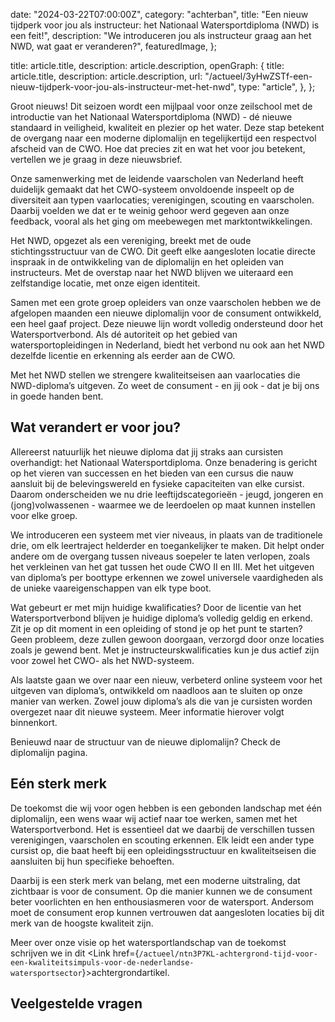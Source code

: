 
  date: "2024-03-22T07:00:00Z",
  category: "achterban",
  title:
    "Een nieuw tijdperk voor jou als instructeur: het Nationaal Watersportdiploma (NWD) is een feit!",
  description:
    "We introduceren jou als instructeur graag aan het NWD, wat gaat er veranderen?",
  featuredImage,
};

  title: article.title,
  description: article.description,
  openGraph: {
    title: article.title,
    description: article.description,
    url: "/actueel/3yHwZSTf-een-nieuw-tijdperk-voor-jou-als-instructeur-met-het-nwd",
    type: "article",
  },
};


Groot nieuws! Dit seizoen wordt een mijlpaal voor onze zeilschool met de
introductie van het Nationaal Watersportdiploma (NWD) - dé nieuwe standaard in
veiligheid, kwaliteit en plezier op het water. Deze stap betekent de overgang
naar een moderne diplomalijn en tegelijkertijd een respectvol afscheid van de
CWO. Hoe dat precies zit en wat het voor jou betekent, vertellen we je graag in
deze nieuwsbrief.

Onze samenwerking met de leidende vaarscholen van Nederland heeft duidelijk
gemaakt dat het CWO-systeem onvoldoende inspeelt op de diversiteit aan typen
vaarlocaties; verenigingen, scouting en vaarscholen. Daarbij voelden we dat er
te weinig gehoor werd gegeven aan onze feedback, vooral als het ging om
meebewegen met marktontwikkelingen.

Het NWD, opgezet als een vereniging, breekt met de oude stichtingsstructuur van
de CWO. Dit geeft elke aangesloten locatie directe inspraak in de ontwikkeling
van de diplomalijn en het opleiden van instructeurs. Met de overstap naar het
NWD blijven we uiteraard een zelfstandige locatie, met onze eigen identiteit.

Samen met een grote groep opleiders van onze vaarscholen hebben we de afgelopen
maanden een nieuwe diplomalijn voor de consument ontwikkeld, een heel gaaf
project. Deze nieuwe lijn wordt volledig ondersteund door het Watersportverbond.
Als dé autoriteit op het gebied van watersportopleidingen in Nederland, biedt
het verbond nu ook aan het NWD dezelfde licentie en erkenning als eerder aan de
CWO.

Met het NWD stellen we strengere kwaliteitseisen aan vaarlocaties die
NWD-diploma’s uitgeven. Zo weet de consument - en jij ook - dat je bij ons in
goede handen bent.

## Wat verandert er voor jou?

Allereerst natuurlijk het nieuwe diploma dat jij straks aan cursisten
overhandigt: het Nationaal Watersportdiploma. Onze benadering is gericht op het
vieren van successen en het bieden van een cursus die nauw aansluit bij de
belevingswereld en fysieke capaciteiten van elke cursist. Daarom onderscheiden
we nu drie leeftijdscategorieën - jeugd, jongeren en (jong)volwassenen - waarmee
we de leerdoelen op maat kunnen instellen voor elke groep.

We introduceren een systeem met vier niveaus, in plaats van de traditionele
drie, om elk leertraject helderder en toegankelijker te maken. Dit helpt onder
andere om de overgang tussen niveaus soepeler te laten verlopen, zoals het
verkleinen van het gat tussen het oude CWO II en III. Met het uitgeven van
diploma’s per boottype erkennen we zowel universele vaardigheden als de unieke
vaareigenschappen van elk type boot.

Wat gebeurt er met mijn huidige kwalificaties? Door de licentie van het
Watersportverbond blijven je huidige diploma’s volledig geldig en erkend. Zit je
op dit moment in een opleiding of stond je op het punt te starten? Geen
probleem, deze zullen gewoon doorgaan, verzorgd door onze locaties zoals je
gewend bent. Met je instructeurskwalificaties kun je dus actief zijn voor zowel
het CWO- als het NWD-systeem.

Als laatste gaan we over naar een nieuw, verbeterd online systeem voor het
uitgeven van diploma’s, ontwikkeld om naadloos aan te sluiten op onze manier van
werken. Zowel jouw diploma’s als die van je cursisten worden overgezet naar dit
nieuwe systeem. Meer informatie hierover volgt binnenkort.

Benieuwd naar de structuur van de nieuwe diplomalijn? Check
de&#32;<Link href="/diplomalijn/consument">diplomalijn</Link> pagina.

## Eén sterk merk

De toekomst die wij voor ogen hebben is een gebonden landschap met één
diplomalijn, een wens waar wij actief naar toe werken, samen met het
Watersportverbond. Het is essentieel dat we daarbij de verschillen tussen
verenigingen, vaarscholen en scouting erkennen. Elk leidt een ander type cursist
op, die baat heeft bij een opleidingsstructuur en kwaliteitseisen die aansluiten
bij hun specifieke behoeften.

Daarbij is een sterk merk van belang, met een moderne uitstraling, dat zichtbaar
is voor de consument. Op die manier kunnen we de consument beter voorlichten en
hen enthousiasmeren voor de watersport. Andersom moet de consument erop kunnen
vertrouwen dat aangesloten locaties bij dit merk van de hoogste kwaliteit zijn.

Meer over onze visie op het watersportlandschap van de toekomst schrijven we in
dit <Link
href={`/actueel/ntn3P7KL-achtergrond-tijd-voor-een-kwaliteitsimpuls-voor-de-nederlandse-watersportsector`}>achtergrondartikel</Link>.

## Veelgestelde vragen

<LaunchFaq category="instructeur" />
